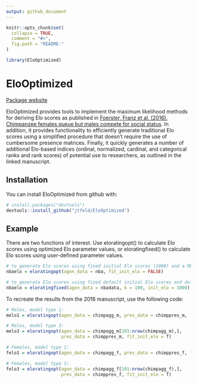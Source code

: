 ```yaml
---
output: github_document
---
```


<!-- README.md is generated from README.Rmd. Please edit that file -->

```r
knitr::opts_chunk$set(
  collapse = TRUE,
  comment = "#>",
  fig.path = "README-"
)
```

```r
library(EloOptimized)
```

# EloOptimized

[Package website](https://jtfeld.github.io/EloOptimized/)

EloOptimized provides tools to implement the maximum likelihood methods for deriving Elo scores as published in [Foerster, Franz et al. (2016).  Chimpanzee females queue but males compete for social status](https://www.nature.com/articles/srep35404).  In addition, it provides functionality to efficiently generate traditional Elo scores using a simplified procedure that doesn't require the use of cumbersome presence matrices.  Finally, it quickly generates a number of additional Elo-based indices (ordinal, normalized, cardinal, and categorical ranks and rank scores) of potential use to researchers, as outlined in the linked manuscript.

## Installation

You can install EloOptimized from github with:

```r
# install.packages("devtools")
devtools::install_github("jtfeld/EloOptimized")
```

## Example

There are two functions of interest.  Use eloratingopt() to calculate Elo scores using optimized Elo parameter values, or eloratingfixed() to calculate Elo scores using user-defined parameter values.

```r
# to generate Elo scores using fixed initial Elo scores (1000) and a ML-fitted value for the K parameter:
nbaelo = eloratingopt(agon_data = nba, fit_init_elo = FALSE)

# to generate Elo scores using fixed default initial Elo scores and default K:
nbaelo = eloratingfixed(agon_data = nbadata, k = 100, init_elo = 1000)
```

To recreate the results from the 2016 manuscript, use the following code:

```r
# Males, model type 1:
melo1 = eloratingopt(agon_data = chimpagg_m, pres_data = chimppres_m, fit_init_elo = F)

# Males, model type 3:
melo3 = eloratingopt(agon_data = chimpagg_m[101:nrow(chimpagg_m),], 
                     pres_data = chimppres_m, fit_init_elo = T)

# Females, model type 1: 
felo1 = eloratingopt(agon_data = chimpagg_f, pres_data = chimppres_f, fit_init_elo = F)

# Females, model type 3:
felo3 = eloratingopt(agon_data = chimpagg_f[101:nrow(chimpagg_f),], 
                     pres_data = chimppres_f, fit_init_elo = T)
```

